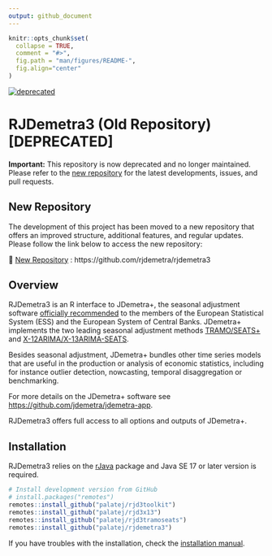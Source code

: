 ```yaml
---
output: github_document
---
```


<!-- README.md is generated from README.Rmd. Please edit that file -->

```r
knitr::opts_chunk$set(
  collapse = TRUE,
  comment = "#>",
  fig.path = "man/figures/README-",
  fig.align="center"
)
```

[![deprecated](http://badges.github.io/stability-badges/dist/deprecated.svg)](http://github.com/badges/stability-badges) 

# RJDemetra3 (Old Repository) [DEPRECATED]

**Important:** This repository is now deprecated and no longer maintained. Please refer to the [new repository](https://github.com/rjdemetra/rjdemetra3) for the latest developments, issues, and pull requests.

## New Repository

The development of this project has been moved to a new repository that offers an improved structure, additional features, and regular updates. Please follow the link below to access the new repository:

🔗 [New Repository](https://github.com/rjdemetra/rjdemetra3) : https://github.com/rjdemetra/rjdemetra3

## Overview

RJDemetra3 is an R interface to JDemetra+, the seasonal adjustment software [officially recommended](https://ec.europa.eu/eurostat/cros/system/files/Jdemetra_%20release.pdf) to the members of the European Statistical System (ESS) and the European System of Central Banks. JDemetra+ implements the two leading seasonal adjustment methods [TRAMO/SEATS+](http://gretl.sourceforge.net/tramo/tramo-seats.html) and [X-12ARIMA/X-13ARIMA-SEATS](https://www.census.gov/srd/www/x13as/).

Besides seasonal adjustment, JDemetra+ bundles other time series models that are useful in the production or analysis of economic statistics, including for instance outlier detection, nowcasting, temporal disaggregation or benchmarking.

For more details on the JDemetra+ software see <https://github.com/jdemetra/jdemetra-app>.

RJDemetra3 offers full access to all options and outputs of JDemetra+.

## Installation

RJDemetra3 relies on the [rJava](https://CRAN.R-project.org/package=rJava) package and Java SE 17 or later version is required.


```r
# Install development version from GitHub
# install.packages("remotes")
remotes::install_github("palatej/rjd3toolkit")
remotes::install_github("palatej/rjd3x13")
remotes::install_github("palatej/rjd3tramoseats")
remotes::install_github("palatej/rjdemetra3")
```


If you have troubles with the installation, check the [installation manual](https://github.com/jdemetra/rjdemetra/wiki/Installation-manual).
